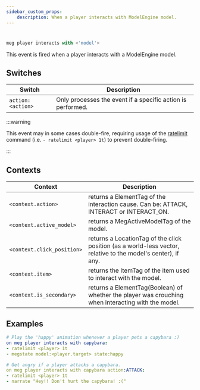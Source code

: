 ```yaml
---
sidebar_custom_props:
    description: When a player interacts with ModelEngine model.
---
```

#
```js
meg player interacts with <'model'>
```

<Event cancellable hasLocation hasPlayer />

This event is fired when a player interacts with a ModelEngine model.

## Switches

| Switch            | Description                                                 |
| ----------------- | ----------------------------------------------------------- |
| `action:<action>` | Only processes the event if a specific action is performed. |

:::warning

This event may in some cases double-fire, requiring usage of the [ratelimit](https://meta.denizenscript.com/Docs/Commands/ratelimit) command (i.e. `- ratelimit <player> 1t`) to prevent double-firing.

:::

## Contexts

| Context                    | Description                                                                                                   |
| -------------------------- | ------------------------------------------------------------------------------------------------------------- |
| `<context.action>`         | returns a ElementTag of the interaction cause. Can be: ATTACK, INTERACT or INTERACT_ON.                       |
| `<context.active_model>`   | returns a MegActiveModelTag of the model.                                                                     |
| `<context.click_position>` | returns a LocationTag of the click position (as a world-less vector, relative to the model's center), if any. |
| `<context.item>`           | returns the ItemTag of the item used to interact with the model.                                              |
| `<context.is_secondary>`   | returns a ElementTag(Boolean) of whether the player was crouching when interacting with the model.            |

## Examples

```yml
# Play the 'happy' animation whenever a player pets a capybara :)
on meg player interacts with capybara:
- ratelimit <player> 1t
- megstate model:<player.target> state:happy
```

```yml
# Get angry if a player attacks a capybara.
on meg player interacts with capybara action:ATTACK:
- ratelimit <player> 1t
- narrate "Hey!! Don't hurt the capybara! :("
```
